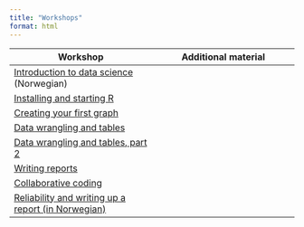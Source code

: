 ```yaml
---
title: "Workshops"
format: html
---
```


|Workshop |Additional material|
| --- | --- |
|[Introduction to data science](ws1-data-science-intro.html) (Norwegian)| |
|[Installing and starting R](ws2-installing-r.html)| |
|[Creating your first graph](ws3-first-graph.html) | |
|[Data wrangling and tables](ws4-data-wrangling-tables.html)| |
|[Data wrangling and tables, part 2](ws4b-tables.html)| |
|[Writing reports](ws5-writing-reports.html)| |
|[Collaborative coding](ws6-git.html)| |
|[Reliability and writing up a report (in Norwegian)](ws7-norwegian.html)|
